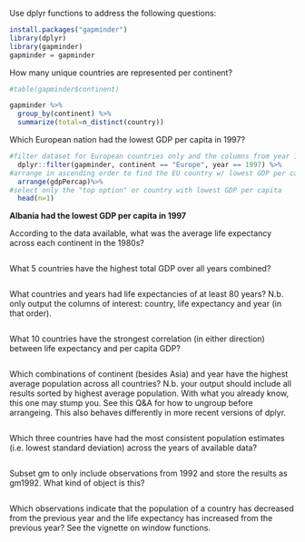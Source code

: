 Use dplyr functions to address the following questions:
```{r}
install.packages("gapminder")
library(dplyr)
library(gapminder)
gapminder = gapminder
```

How many unique countries are represented per continent?

```{r}
#table(gapminder$continent)

gapminder %>%
  group_by(continent) %>%
  summarize(total=n_distinct(country))
```
Which European nation had the lowest GDP per capita in 1997?

```{r}
#filter dataset for European countries only and the columns from year 1997 
  dplyr::filter(gapminder, continent == "Europe", year == 1997) %>%
#arrange in ascending order to find the EU country w/ lowest GDP per capita 
  arrange(gdpPercap)%>%
#select only the "top option" or country with lowest GDP per capita
  head(n=1)
```
**Albania had the lowest GDP per capita in 1997**

According to the data available, what was the average life expectancy across each continent in the 1980s?
```{r}

```

What 5 countries have the highest total GDP over all years combined?

```{r}

```

What countries and years had life expectancies of at least 80 years? N.b. only output the columns of interest: country, life expectancy and year (in that order).
```{r}

```

What 10 countries have the strongest correlation (in either direction) between life expectancy and per capita GDP?
```{r}

```

Which combinations of continent (besides Asia) and year have the highest average population across all countries? N.b. your output should include all results sorted by highest average population. With what you already know, this one may stump you. See this Q&A for how to ungroup before arrangeing. This also behaves differently in more recent versions of dplyr.
```{r}

```

Which three countries have had the most consistent population estimates (i.e. lowest standard deviation) across the years of available data?
```{r}

```

Subset gm to only include observations from 1992 and store the results as gm1992. What kind of object is this?
```{r}

```

Which observations indicate that the population of a country has decreased from the previous year and the life expectancy has increased from the previous year? See the vignette on window functions.
```{r}

```

